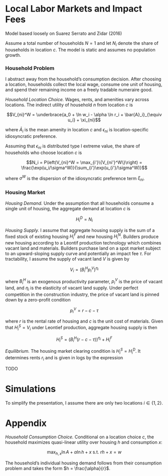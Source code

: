# Local Labor Markets and Impact Fees
Model based loosely on Suarez Serrato and Zidar (2016)

Assume a total number of households $N = 1$ and let $N_i$ denote the share of households in location $c$. The model is static and assumes no population growth.

### Household Problem
I abstract away from the household's consumption decision. After choosing a location, households collect the local wage, consume one unit of housing, and spend their remaining income on a freely tradable numeraire good. 

*Household Location Choice.* Wages, rents, and amenities vary across locations. The indirect utility of household $n$ from location $c$ is

$$V_{ni}^W = \underbrace{a_0 + \ln w_i - \alpha \ln r_i + \bar{A}_i}_{\equiv u_i} + \xi_{ni}$$

where $\bar{A}_i$ is the mean amenity in location $c$ and $\epsilon_{ni}$ is location-specific idiosyncratic preference.

Assuming that $\epsilon_{ni}$ is distributed type I extreme value, the share of households who choose location $c$ is

$$N_i = P\left(V_{ni}^W = \max_{i'}\{V_{ni'}^W\}\right) = \frac{\exp(u_i/\sigma^W)}{\sum_{i'}\exp(u_{i'}/\sigma^W)}$$

where $\sigma^W$ is the dispersion of the idiosyncratic preference term $\xi_{ni}$.

### Housing Market
*Housing Demand.* Under the assumption that all households consume a single unit of housing, the aggregate demand at location $c$ is 

$$H_i^D = N_i$$

*Housing Supply.* I assume that aggregate housing supply is the sum of a fixed stock of existing housing $H_i^F$ and new housing $H_i^N$. Builders produce new housing according to a Leontif production technology which combines vacant land and materials. Builders purchase land on a spot market subject to an upward-sloping supply curve and potentially an impact fee $\tau$. For tractability, I assume the supply of vacant land $V$ is given by

$$V_i = (B_i^Hp^V_i)^{\eta_i}$$

where $B_i^H$ is an exogenous productivity parameter, $p^V_i$ is the price of vacant land, and $\eta_i$ is the elasticity of vacant land supply. Under perfect competition in the construction industry, the price of vacant land is pinned down by a zero-profit condition

$$p_i^V = r - c - \tau$$

where $r$ is the rental rate of housing and $c$ is the unit cost of materials. Given that $H_i^S = V_i$ under Leontief production, aggregate housing supply is then

$$H_i^S = (B_i^H(r - c - \tau))^{\eta_i} + H_i^F$$

*Equilibrium.* The housing market clearing condition is $H_i^S = H_i^D$. It determines rents $r_i$ and is given in logs by the expression

TODO

# Simulations
To simplify the presentation, I assume there are only two locations $i \in \{1, 2\}$. 


# Appendix
*Household Consumption Choice.* Conditional on a location choice $c$, the household maximizes quasi-linear utility over housing $h$ and consumption $x$:

$$\max_{h, x} \ln A + \alpha \ln h + x \text{ s.t. } rh + x = w$$

The household's individual housing demand follows from their consumption problem and takes the form $h = \frac{\alpha}{r}$.
